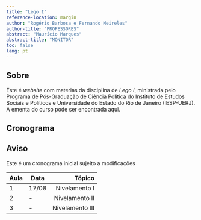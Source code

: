 ```yaml
---
title: "Lego I"
reference-location: margin
author: "Rogério Barbosa e Fernando Meireles"
author-title: "PROFESSORES"
abstract: "Maurício Marques"
abstract-title: "MONITOR"
toc: false
lang: pt
---
```



## Sobre

Este é *website* com materias da disciplina de *Lego I*, ministrada pelo Programa de Pós-Graduação de Ciência Política do Instituto de Estudos Sociais e Políticos e Universidade do Estado do Rio de Janeiro (IESP-UERJ). A ementa do curso pode ser encontrada aqui.


## Cronograma

:::{.callout-important}
## Aviso
Este é um cronograma inicial sujeito a modificações
:::

Aula |  Data   | Tópico
-----|-----|-----:
1 | 17/08 | Nivelamento I
2 | - | Nivelamento II
3 | - | Nivelamento III



